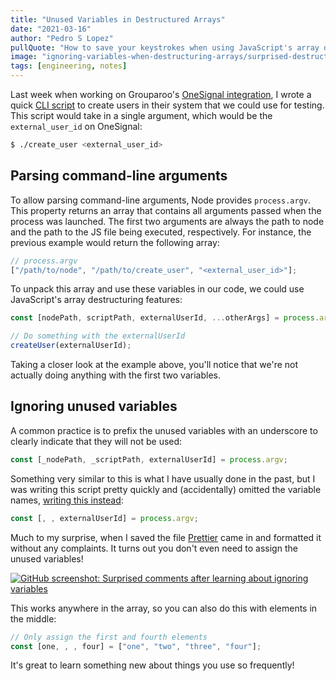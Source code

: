 ```yaml
---
title: "Unused Variables in Destructured Arrays"
date: "2021-03-16"
author: "Pedro S Lopez"
pullQuote: "How to save your keystrokes when using JavaScript's array destructuring features."
image: "ignoring-variables-when-destructuring-arrays/surprised-destructuring.png"
tags: [engineering, notes]
---
```


Last week when working on Grouparoo's [OneSignal integration](https://github.com/grouparoo/grouparoo/tree/main/plugins/@grouparoo/onesignal), I wrote a quick [CLI script](https://github.com/grouparoo/grouparoo/blob/8f5c237be3eb7d5eac25535109641f604dbd89f7/plugins/%40grouparoo/onesignal/bin/seed) to create users in their system that we could use for testing. This script would take in a single argument, which would be the `external_user_id` on OneSignal:

```bash
$ ./create_user <external_user_id>
```

## Parsing command-line arguments

To allow parsing command-line arguments, Node provides `process.argv`. This property returns an array that contains all arguments passed when the process was launched. The first two arguments are always the path to node and the path to the JS file being executed, respectively. For instance, the previous example would return the following array:

```js
// process.argv
["/path/to/node", "/path/to/create_user", "<external_user_id>"];
```

To unpack this array and use these variables in our code, we could use JavaScript's array destructuring features:

```js
const [nodePath, scriptPath, externalUserId, ...otherArgs] = process.argv;

// Do something with the externalUserId
createUser(externalUserId);
```

Taking a closer look at the example above, you'll notice that we're not actually doing anything with the first two variables.

## Ignoring unused variables

A common practice is to prefix the unused variables with an underscore to clearly indicate that they will not be used:

```js
const [_nodePath, _scriptPath, externalUserId] = process.argv;
```

Something very similar to this is what I have usually done in the past, but I was writing this script pretty quickly and (accidentally) omitted the variable names, [writing this instead](https://github.com/grouparoo/grouparoo/blob/8f5c237be3eb7d5eac25535109641f604dbd89f7/plugins/%40grouparoo/onesignal/bin/seed#L30):

```js
const [, , externalUserId] = process.argv;
```

Much to my surprise, when I saved the file [Prettier](https://github.com/prettier/prettier) came in and formatted it without any complaints. It turns out you don't even need to assign the unused variables!

[<Image
  alt="GitHub screenshot: Surprised comments after learning about ignoring variables"
  src="ignoring-variables-when-destructuring-arrays/surprised-destructuring.png"
  centered
  height={142}
  width={500}
/>](https://github.com/grouparoo/grouparoo/pull/1462#commitcomment-48195546)

This works anywhere in the array, so you can also do this with elements in the middle:

```js
// Only assign the first and fourth elements
const [one, , , four] = ["one", "two", "three", "four"];
```

It's great to learn something new about things you use so frequently!
